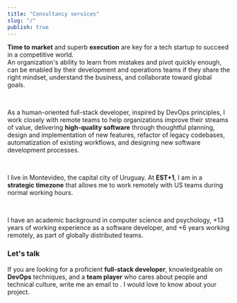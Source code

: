 ```yaml
---
title: "Consultancy services"
slug: "/"
publish: true
---
```


**Time to market** and superb **execution** are key for a tech startup to succeed in a competitive world.  
An organization's ability to learn from mistakes and pivot quickly enough, can be enabled by their development and operations teams if they share the right mindset, understand the business, and collaborate toward global goals.  

<br/>

As a human-oriented full-stack developer, inspired by DevOps principles, I work closely with remote teams to help organizations improve their streams of value, delivering **high-quality software** through thoughtful planning, design and implementation of new features, refactor of legacy codebases, automatization of existing workflows, and designing new software development processes.

<br/>

I live in Montevideo, the capital city of Uruguay. At **EST+1**, I am in a **strategic timezone** that allows me to work remotely with US teams during normal working hours.

<br/>

I have an academic background in computer science and psychology, +13 years of working experience as a software developer, and +6 years working remotely, as part of globally distributed teams.

### Let's talk

If you are looking for a proficient **full-stack developer**, knowledgeable on **DevOps** techniques, and a **team player** who cares about people and technical culture, write me an email to <ContactLink />. 
I would love to know about your project.  

